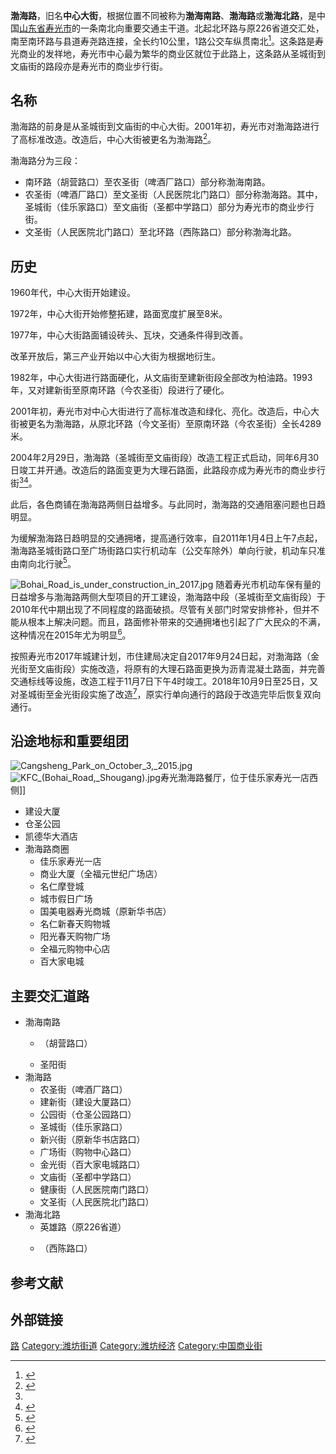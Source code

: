 {{Infobox China Road
|中文道路名称=渤海路
|道路名称拼音=BO HAI LU
|路牌类型=Shouguang
|道路英文名=
|道路方向=NS
|图片=
|图片说明=
|道路属性=城市主干道
|道路总长度=10
|车速限制=40
|行车线数量=
|道路宽度=
|所在地区=[[寿光市|寿光市]]
|起点={{中国省道名|316|北环路}}
|终点={{中国国道名|308|南环路}}
|道路命名日期=2001年
|命名缘由=
|道路旧名=中心大街
|道路动工日期=1960年代
|通车日期=1970年代
|相连路段=
|路段主要建筑={{ubl|仓圣公园|商业大厦（全福元世纪广场店）|城市假日广场|国美电器寿光商城{{small|（原新华书店）}}|全福元购物中心店|百大家电城}}
}}

'''渤海路'''，旧名'''中心大街'''，根据位置不同被称为'''渤海南路'''、'''渤海路'''或'''渤海北路'''，是中国[[山东省|山东省]][[寿光市|寿光市]]的一条南北向重要交通主干道。北起北环路与原226省道交汇处，南至南环路与县道寿尧路连接，全长约10公里，1路公交车纵贯南北<ref>{{Cite web |url=http://shouguang.8684.cn/x_24f5dad9 |title=寿光1路 8684公交 |access-date=2015-10-27 |archive-date=2019-03-11 |archive-url=https://web.archive.org/web/20190311231857/https://shouguang.8684.cn/x_24f5dad9 |dead-url=no }}</ref>。这条路是寿光商业的发祥地，寿光市中心最为繁华的商业区就位于此路上，这条路从圣城街到文庙街的路段亦是寿光市的商业步行街。

== 名称 ==
渤海路的前身是从圣城街到文庙街的中心大街。2001年初，寿光市对渤海路进行了高标准改造。改造后，中心大街被更名为渤海路<ref name="道路变化">{{cite web|title=市民讲述身边道路的变化　记忆：渤海路“长”长了|url=http://www.sgnet.cc/news/201103/08/313078.shtml|website=中国寿光网|accessdate=2015-10-27|archive-date=2020-03-28|archive-url=https://web.archive.org/web/20200328005702/http://www.sgnet.cc/news/201103/08/313078.shtml|dead-url=yes}}</ref>。

渤海路分为三段：
* 南环路（胡营路口）至农圣街（啤酒厂路口）部分称渤海南路。
* 农圣街（啤酒厂路口）至文圣街（人民医院北门路口）部分称渤海路。其中，圣城街（佳乐家路口）至文庙街（圣都中学路口）部分为寿光市的商业步行街。
* 文圣街（人民医院北门路口）至北环路（西陈路口）部分称渤海北路。

== 历史 ==
1960年代，中心大街开始建设。

1972年，中心大街开始修整拓建，路面宽度扩展至8米。

1977年，中心大街路面铺设砖头、瓦块，交通条件得到改善。

改革开放后，第三产业开始以中心大街为根据地衍生。

1982年，中心大街进行路面硬化，从文庙街至建新街段全部改为柏油路。1993年，又对建新街至原南环路（今农圣街）段进行了硬化。

2001年初，寿光市对中心大街进行了高标准改造和绿化、亮化。改造后，中心大街被更名为渤海路，从原北环路（今文圣街）至原南环路（今农圣街）全长4289米。

2004年2月29日，渤海路（圣城街至文庙街段）改造工程正式启动，同年6月30日竣工并开通。改造后的路面变更为大理石路面，此路段亦成为寿光市的商业步行街<ref name="道路变化" /><ref>{{cite web|title=渤海路步行街改造工程纪实|url=http://www.sgnet.cc/news/201308/07/539208.shtml|website=中国寿光网|accessdate=2015-10-27|archive-date=2016-03-04|archive-url=https://web.archive.org/web/20160304133121/http://www.sgnet.cc/news/201308/07/539208.shtml|dead-url=no}}</ref>。

此后，各色商铺在渤海路两侧日益增多。与此同时，渤海路的交通阻塞问题也日趋明显。

为缓解渤海路日趋明显的交通拥堵，提高通行效率，自2011年1月4日上午7点起，渤海路圣城街路口至广场街路口实行机动车（公交车除外）单向行驶，机动车只准由南向北行驶<ref>{{cite web|title=1月4日起渤海路由南向北单向行驶 市民很自觉|url=http://www.sgnet.cc/news/201101/05/303802.shtml|website=中国寿光网|accessdate=2015-10-27|archive-date=2020-03-28|archive-url=https://web.archive.org/web/20200328005703/http://www.sgnet.cc/news/201101/05/303802.shtml|dead-url=yes}}</ref>。

[[File:Bohai_Road_is_under_construction_in_2017.jpg|thumb]]
随着寿光市机动车保有量的日益增多与渤海路两侧大型项目的开工建设，渤海路中段（圣城街至文庙街段）于2010年代中期出现了不同程度的路面破损。尽管有关部门时常安排修补，但并不能从根本上解决问题。而且，路面修补带来的交通拥堵也引起了广大民众的不满，这种情况在2015年尤为明显<ref>{{cite web|title=时常修补时常堵 渤海路中段怎么了？|url=http://www.sgnet.cc/news/201509/29/642081.shtml|website=中国寿光网|accessdate=2015-10-27|archive-date=2016-03-04|archive-url=https://web.archive.org/web/20160304212617/http://www.sgnet.cc/news/201509/29/642081.shtml|dead-url=no}}</ref>。

按照寿光市2017年城建计划，市住建局决定自2017年9月24日起，对渤海路（金光街至文庙街段）实施改造，将原有的大理石路面更换为沥青混凝土路面，并完善交通标线等设施，改造工程于11月7日下午4时竣工。2018年10月9日至25日，又对圣城街至金光街段实施了改造<ref>{{Cite web|url=http://www.shouguang.gov.cn/news/gsgg/201809/t20180930_5080189.html|title=道路封闭施工通告|website=寿光党政信息网|publisher=寿光交警|date=2018-09-30|accessdate=2018-10-06|archive-url=https://web.archive.org/web/20181006154904/http://www.shouguang.gov.cn/news/gsgg/201809/t20180930_5080189.html|archive-date=2018-10-06|dead-url=yes}}</ref>，原实行单向通行的路段于改造完毕后恢复双向通行。

== 沿途地标和重要组团 ==
[[File:Cangsheng_Park_on_October_3,_2015.jpg|thumb]]
[[File:KFC_(Bohai_Road,_Shougang).jpg|thumb]]寿光渤海路餐厅，位于佳乐家寿光一店西侧]]
* 建设大厦
* 仓圣公园
* 凯德华大酒店
* 渤海路商圈
** 佳乐家寿光一店
** 商业大厦（全福元世纪广场店）
** 名仁摩登城
** 城市假日广场
** 国美电器寿光商城（原新华书店）
** 名仁新春天购物城
** 阳光春天购物广场
** 全福元购物中心店
** 百大家电城

== 主要交汇道路 ==
* 渤海南路
** {{中国国道名|308|南环路}}（胡营路口）
** 圣阳街
* 渤海路
** 农圣街（啤酒厂路口）
** 建新街（建设大厦路口）
** 公园街（仓圣公园路口）
** 圣城街（佳乐家路口）
** 新兴街（原新华书店路口）
** 广场街（购物中心路口）
** 金光街（百大家电城路口）
** 文庙街（圣都中学路口）
** 健康街（人民医院南门路口）
** 文圣街（人民医院北门路口）
* 渤海北路
** 英雄路（原226省道）
** {{中国省道名|316|北环路}}（西陈路口）

== 参考文献 ==
{{reflist}}

== 外部链接 ==
{{commons category-inline|Bohai Road (Shouguang)}}

[[Category:寿光市|路]]
[[Category:潍坊街道|Category:潍坊街道]]
[[Category:潍坊经济|Category:潍坊经济]]
[[Category:中国商业街|Category:中国商业街]]